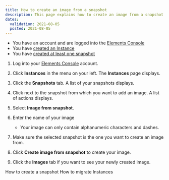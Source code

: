 ```yaml
---
title: How to create an image from a snapshot
description: This page explains how to create an image from a snapshot
dates:
  validation: 2021-08-05
  posted: 2021-08-05
---
```


<Message type="requirement">

  - You have an account and are logged into the [Elements Console](https://console.scaleway.com)
  - You have [created an Instance](/compute/instances/how-to/create-an-instance) 
  - You have [created at least one snapshot](/compute/instances/how-to/create-a-snapshot)

</Message>


1. Log into your [Elements Console](https://console.scaleway.com) account. 
2. Click **Instances** in the menu on your left. The **Instances** page displays. 

    <Lightbox src="scaleway_instances_overview.png" alt="" />

3. Click the **Snapshots** tab. A list of your snapshots displays. 

    <Lightbox src="scaleway_list_snapshots.png" alt="" />

4. Click <Icon name="more"/> next to the snapshot from which you want to add an image. A list of actions displays. 
5. Select **Image from snapshot**. 
6. Enter the name of your image 

    <Message type="note">

    - Your image can only contain alphanumeric characters and dashes.

    </Message>
     
7. Make sure the selected snapshot is the one you want to create an image from. 
8. Click **Create image from snapshot** to create your image. 

    <Lightbox src="scaleway_createimg_snapshot.png" alt="" />

9. Click the **Images** tab if you want to see your newly created image. 

<Navigation title="See Also">
  <PreviousButton to="/compute/instances/how-to/create-a-snapshot/">How to create a snapshot</PreviousButton>
  <NextButton to="/compute/instances/how-to/migrate-instances/">How to migrate Instances</NextButton>
</Navigation>



